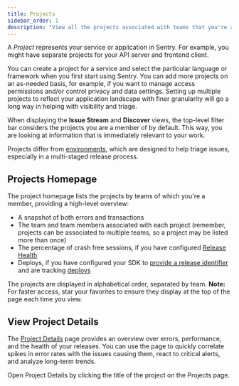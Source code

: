 ```yaml
---
title: Projects
sidebar_order: 1
description: "View all the projects associated with teams that you're a member of, then dive into their details quickly."
---
```



A _Project_ represents your service or application in Sentry. For example, you might have separate projects for your API server and frontend client.

You can create a project for a service and select the particular language or framework when you first start using Sentry. You can add more projects on an as-needed basis, for example, if you want to manage access permissions and/or control privacy and data settings. Setting up multiple projects to reflect your application landscape with finer granularity will go a long way in helping with visibility and triage.

When displaying the **Issue Stream** and **Discover** views, the top-level filter bar considers the projects you are a member of by default. This way, you are looking at information that is immediately relevant to your work.

Projects differ from [environments](/product/sentry-basics/environments/), which are designed to help triage issues, especially in a multi-staged release process.

## Projects Homepage

The project homepage lists the projects by teams of which you're a member, providing a high-level overview:

- A snapshot of both errors and transactions
- The team and team members associated with each project (remember, projects can be associated to multiple teams, so a project may be listed more than once)
- The percentage of crash free sessions, if you have configured [Release Health](/product/releases/health/)
- Deploys, if you have configured your SDK to [provide a release identifier](/platform-redirect/?next=/configuration/releases/) and are tracking [deploys](/product/cli/releases/#creating-deploys)

The projects are displayed in alphabetical order, separated by team. **Note:** For faster access, star your favorites to ensure they display at the top of the page each time you view.

## View Project Details

The [Project Details](/product/projects/project-details/) page provides an overview over errors, performance, and the health of your releases. You can use the page to quickly correlate spikes in error rates with the issues causing them, react to critical alerts, and analyze long-term trends.

Open Project Details by clicking the title of the project on the Projects page.
